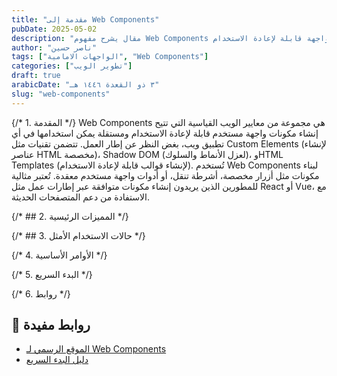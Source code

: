 ```yaml
---
title: "مقدمة إلى Web Components"
pubDate: 2025-05-02
description: "مقال يشرح مفهوم Web Components لبناء عناصر واجهة قابلة لإعادة الاستخدام."
author: "ناصر حسين"
tags: ["الواجهات الامامية", "Web Components"]
categories: ["تطوير الويب"]
draft: true
arabicDate: "٣ ذو القعدة ١٤٤٦ هـ"
slug: "web-components"
---
```


{/* 1. المقدمة */}
Web Components هي مجموعة من معايير الويب القياسية التي تتيح إنشاء مكونات واجهة مستخدم قابلة لإعادة الاستخدام ومستقلة يمكن استخدامها في أي تطبيق ويب، بغض النظر عن إطار العمل. تتضمن تقنيات مثل Custom Elements (لإنشاء عناصر HTML مخصصة)، Shadow DOM (لعزل الأنماط والسلوك)، وHTML Templates (لإنشاء قوالب قابلة لإعادة الاستخدام). تُستخدم Web Components لبناء مكونات مثل أزرار مخصصة، أشرطة تنقل، أو أدوات واجهة مستخدم معقدة. تُعتبر مثالية للمطورين الذين يريدون إنشاء مكونات متوافقة عبر إطارات عمل مثل React أو Vue، مع الاستفادة من دعم المتصفحات الحديثة.

{/* ## 2. المميزات الرئيسية */}

{/* ## 3. حالات الاستخدام الأمثل */}

{/* 4. الأوامر الأساسية */}

{/* 5. البدء السريع */}

{/* 6. روابط */}

## 🔗 روابط مفيدة

- [الموقع الرسمي لـ Web Components](https://www.webcomponents.org/)
- [دليل البدء السريع](https://developer.mozilla.org/en-US/docs/Web/API/Web_components)
